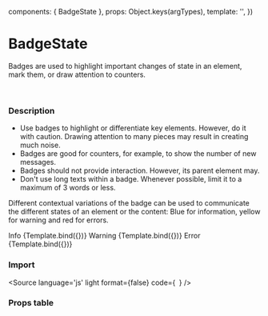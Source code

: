 

<Meta 
  title="Components/BadgeState" 
  component={BadgeState}
/>

  components: { BadgeState },
  props:      Object.keys(argTypes),
  template:   '<BadgeState v-bind="$props" />',
})


# BadgeState

Badges are used to highlight important changes of state in an element, mark them, or draw attention to counters.

<br/>

### Description

- Use badges to highlight or differentiate key elements. However, do it with caution. Drawing attention to many pieces may result in creating much noise.
- Badges are good for counters, for example, to show the number of new messages.
- Badges should not provide interaction. However, its parent element may.
- Don't use long texts within a badge. Whenever possible, limit it to a maximum of 3 words or less. 


Different contextual variations of the badge can be used to communicate the different states of an element or the content: Blue for information, yellow for warning and red for errors.

<Canvas columns={2}>
  Info
  <Story
    name="Info"
    args={{
      label: 'Hello world',
      color: 'bg-info'
    }}>
    {Template.bind({})}
  </Story>
  Warning
  <Story
    name="Warning"
    args={{
      label: 'Hello World',
      color: 'bg-warning'
    }}>
    {Template.bind({})}
  </Story>
  Error
  <Story
    name="Error"
    args={{
      label: 'Hello World',
      color: 'bg-error'
    }}>
    {Template.bind({})}
  </Story>
</Canvas>

### Import

<Source
  language='js'
  light
  format={false}
  code={`
  `}
/>

### Props table

<ArgsTable of={BadgeState} />

